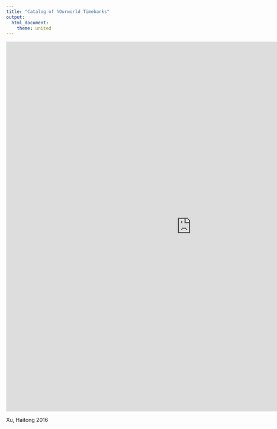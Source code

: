 ```yaml
---
title: "Catalog of hOurworld Timebanks"
output:
  html_document:
    theme: united
---
```

<iframe src="https://xuhaitonguc.shinyapps.io/03_final_project/" style="border: none; width: 1000px; height: 1000px"></iframe>

Xu, Haitong 2016